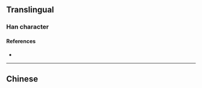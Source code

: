{{character info/new}}
{{also|櫨}}
==Translingual==

===Han character===
{{Han char|rn=75|rad=木|as=05|sn=9|four=|canj=DYS|ids=⿰木卢}}

====References====
* {{Han ref|kx=0521.121|hdz=21181.040|uh=680C|ud=26636}}

----

==Chinese==
{{zh-see|櫨}}